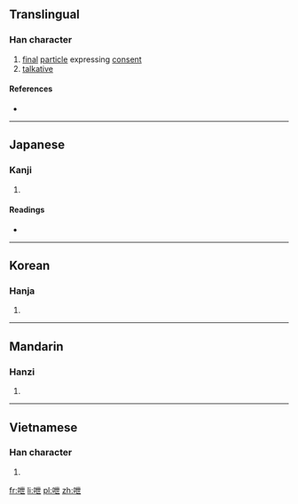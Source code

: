==Translingual==

===Han character===
{{Han char|rn=30|rad=口|as=05|sn=8|four=|canj=口心廿 (RPT)|ids=⿰[[口]][[世]]}}

# [[final]] [[particle]] expressing [[consent]]
# [[talkative]]

====References====
* {{Han ref|kx=0182.060|dkj=03449|dj=0401.080|hdz=10598.020|uh=546D|ud=21613}}

----

==Japanese==

===Kanji===
{{ja-kanji|grade=|rs=口05}}

# {{defn|lang=ja|sort=口05}}

====Readings====
* {{ja-readings|on=[[えい]] (ei), [[せつ]] (setsu), [[せち]] (sechi)|kun=[[しゃべる]] (shaberu), [[たのしむ]] (tanoshimu)}}

----

==Korean==

===Hanja===
{{ko-hanja|hangeul=예|rv=ye|mr=ye|y=yey}}

# {{defn|lang=ko|sort=口05}}

----

==Mandarin==

===Hanzi===
{{cmn-hanzi|pin=[[yì]] ([[yi4]])|wg=i<sup>4</sup>}}

# {{defn|lang=cmn|sort=口05}}
----

==Vietnamese==

===Han character===
{{vi-hantu|thé|rs=口05}}

# {{defn|lang=vi|sort=口05}}
[[fr:呭]]
[[li:呭]]
[[pl:呭]]
[[zh:呭]]